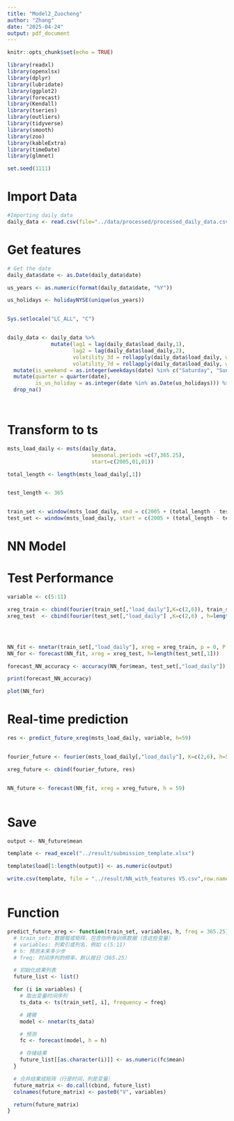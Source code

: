 ```yaml
---
title: "Model2_Zuocheng"
author: "Zhang"
date: "2025-04-24"
output: pdf_document
---
```


```r
knitr::opts_chunk$set(echo = TRUE)
```


```r
library(readxl)
library(openxlsx)
library(dplyr)
library(lubridate)
library(ggplot2)
library(forecast)  
library(Kendall)
library(tseries)
library(outliers)
library(tidyverse)
library(smooth)
library(zoo)
library(kableExtra)
library(timeDate)
library(glmnet)

set.seed(1111)
```


# Import Data

```r

#Importing daily data
daily_data <- read.csv(file="../data/processed/processed_daily_data.csv", header=TRUE)


```

# Get features

```r

# Get the date
daily_data$date <- as.Date(daily_data$date)

us_years <- as.numeric(format(daily_data$date, "%Y"))

us_holidays <- holidayNYSE(unique(us_years))


Sys.setlocale("LC_ALL", "C")


daily_data <- daily_data %>%
              mutate(lag1 = lag(daily_data$load_daily,1),
                     lag2 = lag(daily_data$load_daily,2),
                     volatility_3d = rollapply(daily_data$load_daily, width = 3, FUN = sd, align = "right", fill = NA),
                     volatility_7d = rollapply(daily_data$load_daily, width = 7, FUN = sd, align = "right", fill = NA))  %>%
  mutate(is_weekend = as.integer(weekdays(date) %in% c("Saturday", "Sunday"))) %>%
  mutate(quarter = quarter(date),
         is_us_holiday = as.integer(date %in% as.Date(us_holidays))) %>%
  drop_na()




```

# Transform to ts

```r

msts_load_daily <- msts(daily_data, 
                           seasonal.periods =c(7,365.25),
                           start=c(2005,01,01))

total_length <- length(msts_load_daily[,1])


test_length <- 365


train_set <- window(msts_load_daily, end = c(2005 + (total_length - test_length - 1)/365.25))
test_set <- window(msts_load_daily, start = c(2005 + (total_length - test_length)/365.25))


```

# NN Model

# Test Performance

```r

variable <- c(5:11)

xreg_train <- cbind(fourier(train_set[,"load_daily"],K=c(2,6)), train_set[,variable])
xreg_test  <- cbind(fourier(test_set[,"load_daily"] ,K=c(2,6) , h=length(test_set[,"load_daily"])), test_set[,variable])




NN_fit <- nnetar(train_set[,"load_daily"], xreg = xreg_train, p = 0, P = 1)
NN_for <- forecast(NN_fit, xreg = xreg_test, h=length(test_set[,1]))

forecast_NN_accuracy <- accuracy(NN_for$mean, test_set[,"load_daily"])

print(forecast_NN_accuracy)

plot(NN_for)

```

# Real-time prediction

```r

res <- predict_future_xreg(msts_load_daily, variable, h=59)


fourier_future <- fourier(msts_load_daily[,"load_daily"], K=c(2,6), h=59)

xreg_future <- cbind(fourier_future, res)


NN_future <- forecast(NN_fit, xreg = xreg_future, h = 59)



```
# Save

```r

output <- NN_future$mean

template <- read_excel("../result/submission_template.xlsx")

template$load[1:length(output)] <- as.numeric(output)

write.csv(template, file = "../result/NN_with_features V5.csv",row.names = FALSE)



```


























# Function

```r

predict_future_xreg <- function(train_set, variables, h, freq = 365.25) {
  # train_set: 数据框或矩阵，包含你所有训练数据（含这些变量）
  # variables: 列索引或列名，例如 c(5:11)
  # h: 预测未来多少步
  # freq: 时间序列的频率，默认按日（365.25）

  # 初始化结果列表
  future_list <- list()

  for (i in variables) {
    # 取出变量时间序列
    ts_data <- ts(train_set[, i], frequency = freq)

    # 建模
    model <- nnetar(ts_data)

    # 预测
    fc <- forecast(model, h = h)

    # 存储结果
    future_list[[as.character(i)]] <- as.numeric(fc$mean)
  }

  # 合并结果成矩阵（行是时间，列是变量）
  future_matrix <- do.call(cbind, future_list)
  colnames(future_matrix) <- paste0("V", variables)

  return(future_matrix)
}



```





